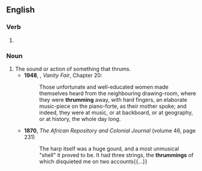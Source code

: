 ==English==

===Verb===
{{head|en|present participle}}

# {{present participle of|thrum|lang=en|nocat=1}}

===Noun===
{{en-noun}}

# The sound or action of something that thrums.
#* '''1948''', {{w|William Makepeace thackeray}}, ''Vanity Fair'', Chapter 20:
#*: Those unfortunate and well-educated women made themselves heard from the neighbouring drawing-room, where they were '''thrumming''' away, with hard fingers, an elaborate music-piece on the piano-forte, as their mother spoke; and indeed, they were at music, or at backboard, or at geography, or at history, the whole day long.
#* '''1870''', ''The African Repository and Colonial Journal'' (volume 46, page 231)
#*: The harp itself was a huge gourd, and a most unmusical "shell" it proved to be. It had three strings, the '''thrummings''' of which disquieted me on two accounts{{...}}